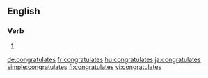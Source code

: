 ==English==

===Verb===
{{head|en|verb form}}

# {{en-third-person singular of|congratulate}}

[[de:congratulates]]
[[fr:congratulates]]
[[hu:congratulates]]
[[ja:congratulates]]
[[simple:congratulates]]
[[fi:congratulates]]
[[vi:congratulates]]